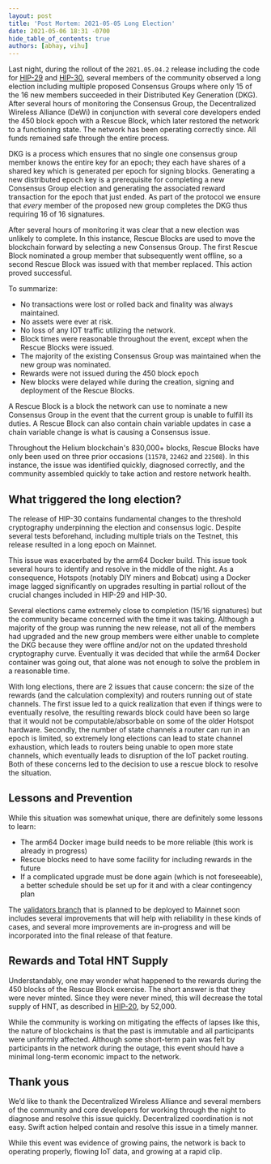 ```yaml
---
layout: post
title: 'Post Mortem: 2021-05-05 Long Election'
date: 2021-05-06 18:31 -0700
hide_table_of_contents: true
authors: [abhay, vihu]
---
```


Last night, during the rollout of the `2021.05.04.2` release including the code for
[HIP-29](https://github.com/helium/HIP/blob/master/0029-multisignature-keys.md) and
[HIP-30](https://github.com/helium/HIP/blob/master/0030-update-threshold-cryptography.md), several
members of the community observed a long election including multiple proposed Consensus Groups where
only 15 of the 16 new members succeeded in their Distributed Key Generation (DKG). After several
hours of monitoring the Consensus Group, the Decentralized Wireless Alliance (DeWi) in conjunction
with several core developers ended the 450 block epoch with a Rescue Block, which later restored the
network to a functioning state. The network has been operating correctly since. All funds remained
safe through the entire process.

<!--truncate-->

DKG is a process which ensures that no single one consensus group member knows the entire key for an
epoch; they each have shares of a shared key which is generated per epoch for signing blocks.
Generating a new distributed epoch key is a prerequisite for completing a new Consensus Group
election and generating the associated reward transaction for the epoch that just ended. As part of
the protocol we ensure that _every_ member of the proposed new group completes the DKG thus
requiring 16 of 16 signatures.

After several hours of monitoring it was clear that a new election was unlikely to complete. In this
instance, Rescue Blocks are used to move the blockchain forward by selecting a new Consensus Group.
The first Rescue Block nominated a group member that subsequently went offline, so a second Rescue
Block was issued with that member replaced. This action proved successful.

To summarize:

- No transactions were lost or rolled back and finality was always maintained.
- No assets were ever at risk.
- No loss of any IOT traffic utilizing the network.
- Block times were reasonable throughout the event, except when the Rescue Blocks were issued.
- The majority of the existing Consensus Group was maintained when the new group was nominated.
- Rewards were not issued during the 450 block epoch
- New blocks were delayed while during the creation, signing and deployment of the Rescue Blocks.

A Rescue Block is a block the network can use to nominate a new Consensus Group in the event that
the current group is unable to fulfill its duties. A Rescue Block can also contain chain variable
updates in case a chain variable change is what is causing a Consensus issue.

Throughout the Helium blockchain's 830,000+ blocks, Rescue Blocks have only been used on three prior
occasions (`11578`, `22462` and `22508`). In this instance, the issue was identified quickly,
diagnosed correctly, and the community assembled quickly to take action and restore network health.

## What triggered the long election?

The release of HIP-30 contains fundamental changes to the threshold cryptography underpinning the
election and consensus logic. Despite several tests beforehand, including multiple trials on the
Testnet, this release resulted in a long epoch on Mainnet.

This issue was exacerbated by the arm64 Docker build. This issue took several hours to identify and
resolve in the middle of the night. As a consequence, Hotspots (notably DIY miners and Bobcat) using
a Docker image lagged significantly on upgrades resulting in partial rollout of the crucial changes
included in HIP-29 and HIP-30.

Several elections came extremely close to completion (15/16 signatures) but the community became
concerned with the time it was taking. Although a majority of the group was running the new release,
not all of the members had upgraded and the new group members were either unable to complete the DKG
because they were offline and/or not on the updated threshold cryptography curve. Eventually it was
decided that while the arm64 Docker container was going out, that alone was not enough to solve the
problem in a reasonable time.

With long elections, there are 2 issues that cause concern: the size of the rewards (and the
calculation complexity) and routers running out of state channels. The first issue led to a quick
realization that even if things were to eventually resolve, the resulting rewards block could have
been so large that it would not be computable/absorbable on some of the older Hotspot hardware.
Secondly, the number of state channels a router can run in an epoch is limited, so extremely long
elections can lead to state channel exhaustion, which leads to routers being unable to open more
state channels, which eventually leads to disruption of the IoT packet routing. Both of these
concerns led to the decision to use a rescue block to resolve the situation.

## Lessons and Prevention

While this situation was somewhat unique, there are definitely some lessons to learn:

- The arm64 Docker image build needs to be more reliable (this work is already in progress)
- Rescue blocks need to have some facility for including rewards in the future
- If a complicated upgrade must be done again (which is not foreseeable), a better schedule should
  be set up for it and with a clear contingency plan

The [validators branch](https://github.com/helium/blockchain-core/pull/727/) that is planned to be
deployed to Mainnet soon includes several improvements that will help with reliability in these
kinds of cases, and several more improvements are in-progress and will be incorporated into the
final release of that feature.

## Rewards and Total HNT Supply

Understandably, one may wonder what happened to the rewards during the 450 blocks of the Rescue
Block exercise. The short answer is that they were never minted. Since they were never mined, this
will decrease the total supply of HNT, as described in
[HIP-20](https://github.com/helium/HIP/blob/master/0020-hnt-max-supply.md), by 52,000.

While the community is working on mitigating the effects of lapses like this, the nature of
blockchains is that the past is immutable and all participants were uniformly affected. Although
some short-term pain was felt by participants in the network during the outage, this event should
have a minimal long-term economic impact to the network.

## Thank yous

We’d like to thank the Decentralized Wireless Alliance and several members of the community and core
developers for working through the night to diagnose and resolve this issue quickly. Decentralized
coordination is not easy. Swift action helped contain and resolve this issue in a timely manner.

While this event was evidence of growing pains, the network is back to operating properly, flowing
IoT data, and growing at a rapid clip.
